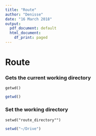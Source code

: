 ```yaml
---
title: "Route"
author: "Denisse"
date: "16 March 2018"
output:
  pdf_document: default
  html_document:
    df_print: paged
---
```


# Route

### Gets the current working directory

`getwd()`

```r
getwd()
```

### Set the working directory

`
setwd("route_directory"")
`

```r
setwd("~/Drive")
```
